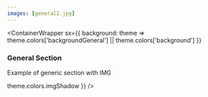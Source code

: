 ```yaml
---
images: [general1.jpg]
---
```


<ContainerWrapper
  sx={{
    background: theme => theme.colors['backgroundGeneral'] || theme.colors['background']
  }}
>
<ScrollAnimation animateIn="fadeInRight" >

  <Div
    sx={{
      display: 'flex',
      justifyContent: 'center',
      flexWrap: 'wrap',
      padding: ['0', '0', '24px']
    }}
  >
    <Div
      sx={{
        marginTop: '3%'
      }}
    >
      <h3>General Section</h3>
      <p> Example of generic section with IMG </p>
    </Div>
    <Div
      sx={{
        width: '100%',
        display: 'flex',
        justifyContent: 'center'
      }}
    >
      <ImgGatsby
        fluid={props.imagesFluid['general1.jpg']}
        sx={{
          width: '100%',
          maxWidth: '300px',
          borderRadius: '20px',
          height: 'auto',
          boxShadow: theme => theme.colors.imgShadow
        }}
      />
    </Div>
  </Div>
  </ScrollAnimation>
</ContainerWrapper>
